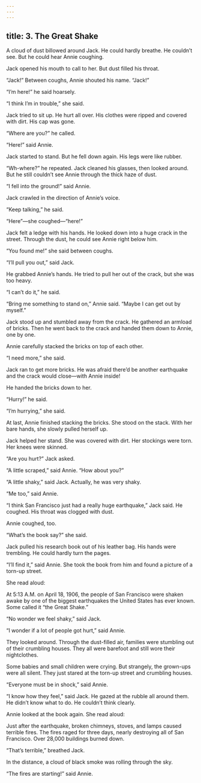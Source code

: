 ```yaml
---
---
---
```

title: 3. The Great Shake
---



A cloud of dust billowed around Jack. He could hardly breathe. He couldn’t see. But he could hear Annie coughing.

Jack opened his mouth to call to her. But dust filled his throat.

“Jack!” Between coughs, Annie shouted his name. “Jack!”

“I’m here!” he said hoarsely.

“I think I’m in trouble,” she said.

Jack tried to sit up. He hurt all over. His clothes were ripped and covered with dirt. His cap was gone.

“Where are you?” he called.

“Here!” said Annie.

Jack started to stand. But he fell down again. His legs were like rubber.

“Wh-where?” he repeated. Jack cleaned his glasses, then looked around. But he still couldn’t see Annie through the thick haze of dust.

“I fell into the ground!” said Annie.

Jack crawled in the direction of Annie’s voice.

“Keep talking,” he said.

“Here”—she coughed—“here!”

Jack felt a ledge with his hands. He looked down into a huge crack in the street. Through the dust, he could see Annie right below him.

“You found me!” she said between coughs.

“I’ll pull you out,” said Jack.

He grabbed Annie’s hands. He tried to pull her out of the crack, but she was too heavy.

“I can’t do it,” he said.

“Bring me something to stand on,” Annie said. “Maybe I can get out by myself.”

Jack stood up and stumbled away from the crack. He gathered an armload of bricks. Then he went back to the crack and handed them down to Annie, one by one.

Annie carefully stacked the bricks on top of each other.

“I need more,” she said.

Jack ran to get more bricks. He was afraid there’d be another earthquake and the crack would close—with Annie inside!

He handed the bricks down to her.

“Hurry!” he said.

“I’m hurrying,” she said.

At last, Annie finished stacking the bricks. She stood on the stack. With her bare hands, she slowly pulled herself up.



Jack helped her stand. She was covered with dirt. Her stockings were torn. Her knees were skinned.

“Are you hurt?” Jack asked.

“A little scraped,” said Annie. “How about you?”

“A little shaky,” said Jack. Actually, he was very shaky.

“Me too,” said Annie.

“I think San Francisco just had a really huge earthquake,” Jack said. He coughed. His throat was clogged with dust.

Annie coughed, too.

“What’s the book say?” she said.

Jack pulled his research book out of his leather bag. His hands were trembling. He could hardly turn the pages.

“I’ll find it,” said Annie. She took the book from him and found a picture of a torn-up street.

She read aloud:

At 5:13 A.M. on April 18, 1906, the people of San Francisco were shaken awake by one of the biggest earthquakes the United States has ever known. Some called it “the Great Shake.”



“No wonder we feel shaky,” said Jack.

“I wonder if a lot of people got hurt,” said Annie.

They looked around. Through the dust-filled air, families were stumbling out of their crumbling houses. They all were barefoot and still wore their nightclothes.

Some babies and small children were crying. But strangely, the grown-ups were all silent. They just stared at the torn-up street and crumbling houses.

“Everyone must be in shock,” said Annie.

“I know how they feel,” said Jack. He gazed at the rubble all around them. He didn’t know what to do. He couldn’t think clearly.

Annie looked at the book again. She read aloud:

Just after the earthquake, broken chimneys, stoves, and lamps caused terrible fires. The fires raged for three days, nearly destroying all of San Francisco. Over 28,000 buildings burned down.



“That’s terrible,” breathed Jack.

In the distance, a cloud of black smoke was rolling through the sky.

“The fires are starting!” said Annie.